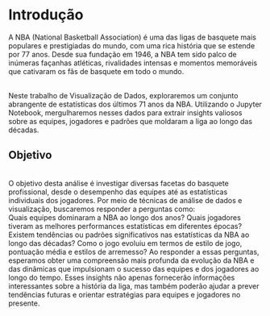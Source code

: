 # Introdução

A NBA (National Basketball Association) é uma das ligas de basquete mais populares e prestigiadas do mundo, com uma rica história que se estende por 77 anos. Desde sua fundação em 1946, a NBA tem sido palco de inúmeras façanhas atléticas, rivalidades intensas e momentos memoráveis que cativaram os fãs de basquete em todo o mundo.

\
Neste trabalho de Visualização de Dados, exploraremos um conjunto abrangente de estatísticas dos últimos 71 anos da NBA. Utilizando o Jupyter Notebook, mergulharemos nesses dados para extrair insights valiosos sobre as equipes, jogadores e padrões que moldaram a liga ao longo das décadas.

## Objetivo

\
O objetivo desta análise é investigar diversas facetas do basquete profissional, desde o desempenho das equipes até as estatísticas individuais dos jogadores. Por meio de técnicas de análise de dados e visualização, buscaremos responder a perguntas como:\
Quais equipes dominaram a NBA ao longo dos anos? Quais jogadores tiveram as melhores performances estatísticas em diferentes épocas? Existem tendências ou padrões significativos nas estatísticas da NBA ao longo das décadas? Como o jogo evoluiu em termos de estilo de jogo, pontuação média e estilos de arremesso? Ao responder a essas perguntas, esperamos obter uma compreensão mais profunda da evolução da NBA e das dinâmicas que impulsionam o sucesso das equipes e dos jogadores ao longo do tempo. Esses insights não apenas fornecerão informações interessantes sobre a história da liga, mas também poderão ajudar a prever tendências futuras e orientar estratégias para equipes e jogadores no presente.
